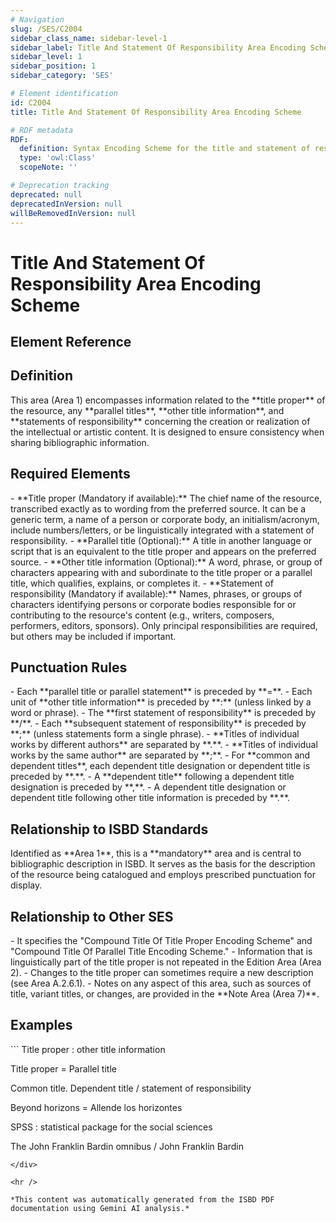 ```yaml
---
# Navigation
slug: /SES/C2004
sidebar_class_name: sidebar-level-1
sidebar_label: Title And Statement Of Responsibility Area Encoding Scheme
sidebar_level: 1
sidebar_position: 1
sidebar_category: 'SES'

# Element identification
id: C2004
title: Title And Statement Of Responsibility Area Encoding Scheme

# RDF metadata
RDF:
  definition: Syntax Encoding Scheme for the title and statement of responsibility area (Area 1).
  type: 'owl:Class'
  scopeNote: ''

# Deprecation tracking
deprecated: null
deprecatedInVersion: null
willBeRemovedInVersion: null
---
```


# Title And Statement Of Responsibility Area Encoding Scheme

## Element Reference
<ElementReference frontMatter={frontMatter} />

## Definition

<div className="guid">
This area (Area 1) encompasses information related to the **title proper** of the resource, any **parallel titles**, **other title information**, and **statements of responsibility** concerning the creation or realization of the intellectual or artistic content. It is designed to ensure consistency when sharing bibliographic information.
</div>

## Required Elements

<div className="guid">
- **Title proper (Mandatory if available):** The chief name of the resource, transcribed exactly as to wording from the preferred source. It can be a generic term, a name of a person or corporate body, an initialism/acronym, include numbers/letters, or be linguistically integrated with a statement of responsibility.
- **Parallel title (Optional):** A title in another language or script that is an equivalent to the title proper and appears on the preferred source.
- **Other title information (Optional):** A word, phrase, or group of characters appearing with and subordinate to the title proper or a parallel title, which qualifies, explains, or completes it.
- **Statement of responsibility (Mandatory if available):** Names, phrases, or groups of characters identifying persons or corporate bodies responsible for or contributing to the resource's content (e.g., writers, composers, performers, editors, sponsors). Only principal responsibilities are required, but others may be included if important.

</div>

## Punctuation Rules

<div className="guid">
- Each **parallel title or parallel statement** is preceded by **=**.
- Each unit of **other title information** is preceded by **:** (unless linked by a word or phrase).
- The **first statement of responsibility** is preceded by **/**.
- Each **subsequent statement of responsibility** is preceded by **;** (unless statements form a single phrase).
- **Titles of individual works by different authors** are separated by **.**.
- **Titles of individual works by the same author** are separated by **;**.
- For **common and dependent titles**, each dependent title designation or dependent title is preceded by **.**.
- A **dependent title** following a dependent title designation is preceded by **,**.
- A dependent title designation or dependent title following other title information is preceded by **.**.

</div>

## Relationship to ISBD Standards

<div className="guid">
Identified as **Area 1**, this is a **mandatory** area and is central to bibliographic description in ISBD. It serves as the basis for the description of the resource being catalogued and employs prescribed punctuation for display.
</div>

## Relationship to Other SES

<div className="guid">
- It specifies the "Compound Title Of Title Proper Encoding Scheme" and "Compound Title Of Parallel Title Encoding Scheme."
- Information that is linguistically part of the title proper is not repeated in the Edition Area (Area 2).
- Changes to the title proper can sometimes require a new description (see Area A.2.6.1).
- Notes on any aspect of this area, such as sources of title, variant titles, or changes, are provided in the **Note Area (Area 7)**.

</div>

## Examples

<div className="stip">
```
Title proper : other title information

Title proper = Parallel title

Common title. Dependent title / statement of responsibility

Beyond horizons = Allende los horizontes

SPSS : statistical package for the social sciences

The John Franklin Bardin omnibus / John Franklin Bardin
```
</div>

<hr />

*This content was automatically generated from the ISBD PDF documentation using Gemini AI analysis.*
